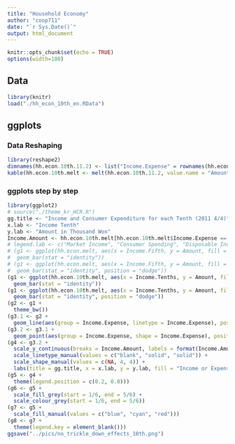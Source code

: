 ```yaml
---
title: "Household Economy"
author: "coop711"
date: "`r Sys.Date()`"
output: html_document
---
```


```r
knitr::opts_chunk$set(echo = TRUE)
options(width=180)
```

## Data

```r
library(knitr)
load("./hh_econ_10th_en.RData")
```

## ggplots

### Data Reshaping

```r
library(reshape2)
dimnames(hh.econ.10th.11.2) <- list("Income.Expense" = rownames(hh.econ.10th.11.2), "Income.Tenths" = colnames(hh.econ.10th.11.2))
kable(hh.econ.10th.melt <- melt(hh.econ.10th.11.2, value.name = "Amount"))
```

<P style = "page-break-before:always">

### ggplots step by step

```r
library(ggplot2)
# source("./theme_kr_HCR.R")
gg.title <- "Income and Consumer Expenditure for each Tenth (2011 4/4)"
x.lab <- "Income Tenth"
y.lab <- "Amount in Thousand Won"
Income.Amount <- hh.econ.10th.melt[hh.econ.10th.melt$Income.Expense == "Market Income", "Amount"]
# legend.lab <- c("Market Income", "Consumer Spending", "Disposable Income")
# (g1 <- ggplot(hh.econ.melt, aes(x = Income.Fifth, y = Amount, fill = Income.Expense, colour = Income.Expense, group = Income.Expense)) + 
#  geom_bar(stat = "identity"))
# (g1 <- ggplot(hh.econ.melt, aes(x = Income.Fifth, y = Amount, fill = Income.Expense, colour = Income.Expense, group = Income.Expense)) + 
#  geom_bar(stat = "identity", position = "dodge"))
(g1 <- ggplot(hh.econ.10th.melt, aes(x = Income.Tenths, y = Amount, fill = Income.Expense)) + 
  geom_bar(stat = "identity"))
(g1 <- ggplot(hh.econ.10th.melt, aes(x = Income.Tenths, y = Amount, fill = Income.Expense)) + 
  geom_bar(stat = "identity", position = "dodge"))
(g2 <- g1 + 
  theme_bw())
(g3.1 <- g2 + 
  geom_line(aes(group = Income.Expense, linetype = Income.Expense), position = position_dodge(width = 1.0), size = 1, show.legend = FALSE))
(g3.2 <- g3.1 + 
  geom_point(aes(group = Income.Expense, shape = Income.Expense), position = position_dodge(width = 1.0), size = 3, stroke = 1.2, show.legend = FALSE))
(g4 <- g3.2 + 
  scale_y_continuous(breaks = Income.Amount, labels = format(Income.Amount/1000, digits = 1, nsmall = 1, big.mark = ",")) + 
  scale_linetype_manual(values = c("blank", "solid", "solid")) +
  scale_shape_manual(values = c(NA, 4, 4)) +
  labs(title = gg.title, x = x.lab, y = y.lab, fill = "Income or Expenses"))
(g5 <- g4 + 
  theme(legend.position = c(0.2, 0.8)))
(g6 <- g5 + 
  scale_fill_grey(start = 1/6, end = 5/6) + 
  scale_colour_grey(start = 1/6, end = 5/6))
(g7 <- g5 + 
  scale_fill_manual(values = c("blue", "cyan", "red"))) 
(g8 <- g7 + 
  theme(legend.key = element_blank()))
ggsave("../pics/no_trickle_down_effects_10th.png")
```